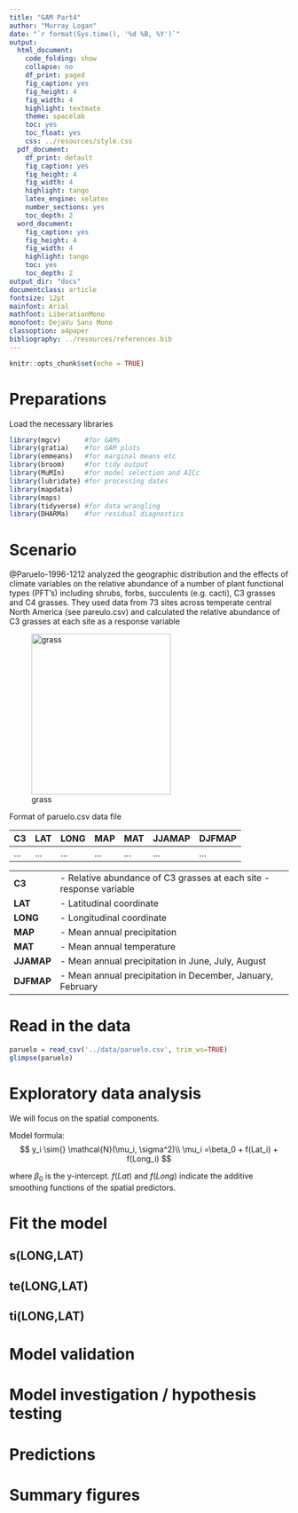 ```yaml
---
title: "GAM Part4"
author: "Murray Logan"
date: "`r format(Sys.time(), '%d %B, %Y')`"
output:
  html_document:
    code_folding: show
    collapse: no
    df_print: paged
    fig_caption: yes
    fig_height: 4
    fig_width: 4
    highlight: textmate
    theme: spacelab
    toc: yes
    toc_float: yes
    css: ../resources/style.css
  pdf_document:
    df_print: default
    fig_caption: yes
    fig_height: 4
    fig_width: 4
    highlight: tango
    latex_engine: xelatex
    number_sections: yes
    toc_depth: 2
  word_document:
    fig_caption: yes
    fig_height: 4
    fig_width: 4
    highlight: tango
    toc: yes
    toc_depth: 2
output_dir: "docs"
documentclass: article
fontsize: 12pt
mainfont: Arial
mathfont: LiberationMono
monofont: DejaVu Sans Mono
classoption: a4paper
bibliography: ../resources/references.bib
---
```


```r
knitr::opts_chunk$set(echo = TRUE)
```

# Preparations

Load the necessary libraries

```r
library(mgcv)      #for GAMs
library(gratia)    #for GAM plots
library(emmeans)   #for marginal means etc
library(broom)     #for tidy output
library(MuMIn)     #for model selection and AICc
library(lubridate) #for processing dates
library(mapdata)
library(maps)
library(tidyverse) #for data wrangling
library(DHARMa)    #for residual diagnostics
```
 
# Scenario

@Paruelo-1996-1212 analyzed the geographic distribution and the effects of climate variables on the 
relative abundance of a number of plant functional types (PFT's) including shrubs, forbs, succulents (e.g. cacti), 
C3 grasses and C4 grasses. They used data from 73 sites across temperate central North America (see pareulo.csv) 
and calculated the relative abundance of C3 grasses at each site as a response variable

![grass](../resources/grass.jpg){width="251" height="290"}

Format of paruelo.csv data file

C3    LAT       LONG       MAP           MAT    JJAMAP    DJFMAP
----- --------- ---------- ------------- ------ --------- ---------
\...  \...      \...       \...          \...   \...      \...

--------------     ---------------------------------------------------------------------
**C3**             - Relative abundance of C3 grasses at each site - response variable
**LAT**            - Latitudinal coordinate
**LONG**           - Longitudinal coordinate
**MAP**            - Mean annual precipitation
**MAT**            - Mean annual temperature
**JJAMAP**         - Mean annual precipitation in June, July, August
**DJFMAP**         - Mean annual precipitation in December, January, February
--------------     ---------------------------------------------------------------------

# Read in the data

```r
paruelo = read_csv('../data/paruelo.csv', trim_ws=TRUE)
glimpse(paruelo)
```
 
# Exploratory data analysis

We will focus on the spatial components.

Model formula:
$$
y_i \sim{} \mathcal{N}(\mu_i, \sigma^2)\\
\mu_i =\beta_0 + f(Lat_i) + f(Long_i)
$$

where $\beta_0$ is the y-intercept. $f(Lat)$ and $f(Long)$ indicate the additive smoothing functions of the spatial predictors. 





# Fit the model {.tabset .tabset-faded}

## s(LONG,LAT)

## te(LONG,LAT) 

## ti(LONG,LAT)

#



# Model validation

# Model investigation / hypothesis testing

# Predictions

# Summary figures

